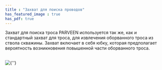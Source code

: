 ```yaml
---
title : "Захват для поиска проводов"
has_featured_image : true
has_pdf: true
---
```


Захват для поиска троса PARVEEN используется так же, как и стандартный захват для троса, для извлечения оборванного троса из ствола скважины. Захват включает в себя юбку, которая предполагает вероятность возникновения повышенной части оборванного троса.

<br />
<Image src={image} alt={''} />